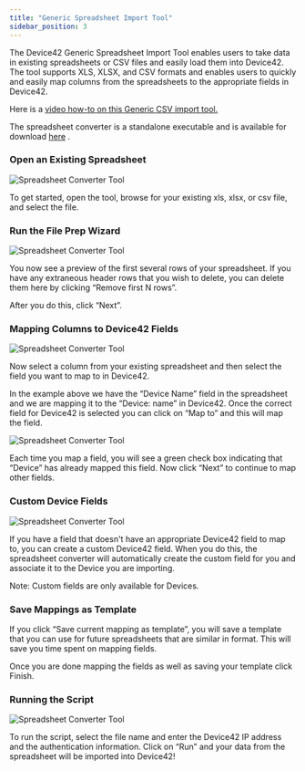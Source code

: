 ```yaml
---
title: "Generic Spreadsheet Import Tool"
sidebar_position: 3
---
```


The Device42 Generic Spreadsheet Import Tool enables users to take data in existing spreadsheets or CSV files and easily load them into Device42. The tool supports XLS, XLSX, and CSV formats and enables users to quickly and easily map columns from the spreadsheets to the appropriate fields in Device42.

Here is a [video how-to on this Generic CSV import tool.](how-to-videos/generic-csv-import-tool-how-to.mdx)

The spreadsheet converter is a standalone executable and is available for download [here](https://www.device42.com/bulk-data-management/) .

### Open an Existing Spreadsheet

![Spreadsheet Converter Tool](/assets/images/2015-10-10-ss-convert-1.png)

To get started, open the tool, browse for your existing xls, xlsx, or csv file, and select the file.

### Run the File Prep Wizard

![Spreadsheet Converter Tool](/assets/images/2015-10-10-ss-convert-2.png)

You now see a preview of the first several rows of your spreadsheet. If you have any extraneous header rows that you wish to delete, you can delete them here by clicking “Remove first N rows”.

After you do this, click “Next”.

### Mapping Columns to Device42 Fields

![Spreadsheet Converter Tool](/assets/images/2015-10-10-ss-convert-3.png)

Now select a column from your existing spreadsheet and then select the field you want to map to in Device42.

In the example above we have the “Device Name” field in the spreadsheet and we are mapping it to the “Device: name” in Device42. Once the correct field for Device42 is selected you can click on “Map to” and this will map the field.

![Spreadsheet Converter Tool](/assets/images/2015-10-10-ss-convert-4.png)

Each time you map a field, you will see a green check box indicating that “Device” has already mapped this field. Now click “Next” to continue to map other fields.

### Custom Device Fields

![Spreadsheet Converter Tool](/assets/images/2015-10-10-ss-convert-5.png)

If you have a field that doesn't have an appropriate Device42 field to map to, you can create a custom Device42 field. When you do this, the spreadsheet converter will automatically create the custom field for you and associate it to the Device you are importing.

Note: Custom fields are only available for Devices.

### Save Mappings as Template

If you click “Save current mapping as template”, you will save a template that you can use for future spreadsheets that are similar in format. This will save you time spent on mapping fields.

Once you are done mapping the fields as well as saving your template click Finish.

### Running the Script

![Spreadsheet Converter Tool](/assets/images/2015-10-10-ss-convert-7.png)

To run the script, select the file name and enter the Device42 IP address and the authentication information. Click on “Run” and your data from the spreadsheet will be imported into Device42!
